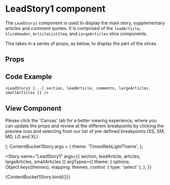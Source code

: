 
<Meta
  title="Newskit Slices/Lead Story 1"
  component={LeadStory1}
/>

# LeadStory1 component
The `LeadStory1` component is used to display the main story, supplementary articles and comment quotes.
It is comprised of the `leadArticle`, `SliceHeader`, `ArticleListItem`, and `LargeArticles` slice components.

This takes in a series of props, as below, to display the part of the slices.

## Props
<Props of={LeadStory1} />

## Code Example
`<LeadStory1 {...{ section, leadArticle, comments, largeArticles, smallArticles }} />`

## View Component
Please click the 'Canvas' tab for a better viewing experience, where you can update the props and review at the different breakpoints by clicking the preview icon and selecting from our list of pre-defined breakpoints (XS, SM, MD, LG and XL).

  <TCThemeProvider theme={theme}>
    <LeadStory1 {...{ section, leadArticle, articles, largeArticles, smallArticles }} />
  </TCThemeProvider>
);
ContentBucket1Story.args = {
  theme: 'TimesWebLightTheme',
};

<Story 
  name="LeadStory1"
  args={{
    section,
    leadArticle,
    articles,
    largeArticles,
    smallArticles
  }}
  argTypes={{
    theme: {
      options: Object.keys(themes),
      mapping: themes,
      control: { type: 'select' },
    },
  }}
>
  {ContentBucket1Story.bind({})}
</Story>

